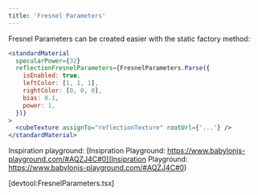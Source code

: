 ```yaml
---
title: 'Fresnel Parameters'
---
```


Fresnel Parameters can be created easier with the static factory method:

```jsx
<standardMaterial
  specularPower={32}
  reflectionFresnelParameters={FresnelParameters.Parse({
    isEnabled: true,
    leftColor: [1, 1, 1],
    rightColor: [0, 0, 0],
    bias: 0.1,
    power: 1,
  })}
>
  <cubeTexture assignTo="reflectionTexture" rootUrl={'...'} />
</standardMaterial>
```

Inspiration playground: [Insipration Playground:
https://www.babylonjs-playground.com/#AQZJ4C#0](Insipration Playground:
https://www.babylonjs-playground.com/#AQZJ4C#0)

[devtool:FresnelParameters.tsx]

